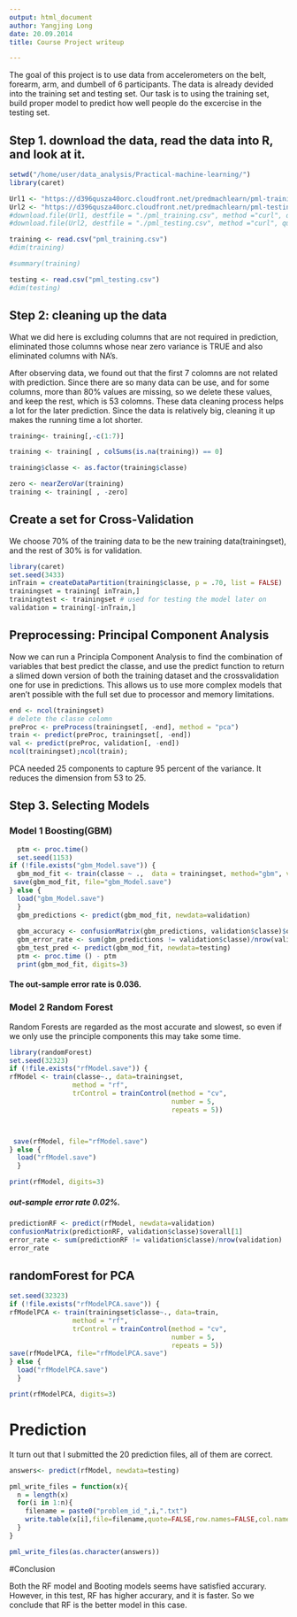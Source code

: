 ```yaml
---
output: html_document
author: Yangjing Long    
date: 20.09.2014
title: Course Project writeup

---
```


The goal of this project is to use data from accelerometers on the belt, forearm, arm, and dumbell of 6 participants. The data is already devided into the training set and testing set. Our task is to using the training set, build proper model to predict how well people do the excercise in the testing set.


##  Step 1. download the data, read the data into R, and look at it.

```r

setwd("/home/user/data_analysis/Practical-machine-learning/")
library(caret)

Url1 <- "https://d396qusza40orc.cloudfront.net/predmachlearn/pml-training.csv"
Url2 <- "https://d396qusza40orc.cloudfront.net/predmachlearn/pml-testing.csv"
#download.file(Url1, destfile = "./pml_training.csv", method ="curl", quiet = FALSE, mode = "w")
#download.file(Url2, destfile = "./pml_testing.csv", method ="curl", quiet = FALSE, mode = "w")

training <- read.csv("pml_training.csv")
#dim(training)

#summary(training)

testing <- read.csv("pml_testing.csv")
#dim(testing)

```


## Step 2: cleaning up the data

What we did here is excluding columns that are not required in prediction, eliminated those columns whose near zero variance is TRUE and also eliminated columns with NA's.

After observing data, we found out that the first 7 colomns are not related with prediction. Since there are so many data can be use, and for some columns, more than 80% values are missing, so we delete these values, and keep the rest, which is 53 colomns. These data cleaning process helps a lot for the later prediction. Since the data is relatively big, cleaning it up makes the running time a lot shorter.

```r
training<- training[,-c(1:7)]

training <- training[ , colSums(is.na(training)) == 0]

training$classe <- as.factor(training$classe)

zero <- nearZeroVar(training)
training <- training[ , -zero]
```


## Create a set for Cross-Validation

We choose 70% of the training data to be the new training data(trainingset), and the rest of 30% is for validation.


```r
library(caret)
set.seed(3433)
inTrain = createDataPartition(training$classe, p = .70, list = FALSE)
trainingset = training[ inTrain,]
trainingtest <- trainingset # used for testing the model later on
validation = training[-inTrain,]
```


## Preprocessing: Principal Component Analysis

Now we can run a Principla Component Analysis to find the combination of variables that best predict the classe, and use the predict function to return a slimed down version of both the training dataset and the crossvalidation one for use in predictions. This allows us to use more complex models that aren't possible with the full set due to processor and memory limitations.

```r
end <- ncol(trainingset)
# delete the classe colomn
preProc <- preProcess(trainingset[, -end], method = "pca") 
train <- predict(preProc, trainingset[, -end])
val <- predict(preProc, validation[, -end])
ncol(trainingset);ncol(train);
```

PCA needed 25 components to capture 95 percent of the variance. It reduces the dimension from 53 to 25.

## Step 3. Selecting Models

### Model 1 Boosting(GBM)


```r
  ptm <- proc.time()
  set.seed(1153)
if (!file.exists("gbm_Model.save")) {
  gbm_mod_fit <- train(classe ~ .,  data = trainingset, method="gbm", verbose=FALSE)
 save(gbm_mod_fit, file="gbm_Model.save")
} else {
  load("gbm_Model.save")
  }  
  gbm_predictions <- predict(gbm_mod_fit, newdata=validation)
  
  gbm_accuracy <- confusionMatrix(gbm_predictions, validation$classe)$overall[1]
  gbm_error_rate <- sum(gbm_predictions != validation$classe)/nrow(validation)
  gbm_test_pred <- predict(gbm_mod_fit, newdata=testing)
  ptm <- proc.time () - ptm
  print(gbm_mod_fit, digits=3)
```

#### The out-sample error rate is 0.036.



### Model 2 Random Forest


Random Forests are regarded as the most accurate and slowest, so even if we only use the principle components this may take some time.

```r
library(randomForest)
set.seed(32323)
if (!file.exists("rfModel.save")) {
rfModel <- train(classe~., data=trainingset, 
                method = "rf",
                trControl = trainControl(method = "cv",
                                         number = 5,
                                         repeats = 5))



 save(rfModel, file="rfModel.save")
} else {
  load("rfModel.save")
  }
```


```r
print(rfModel, digits=3)
```



##### out-sample error rate 0.02%.

```r
predictionRF <- predict(rfModel, newdata=validation)
confusionMatrix(predictionRF, validation$classe)$overall[1]
error_rate <- sum(predictionRF != validation$classe)/nrow(validation)
error_rate
```

## randomForest for PCA

```r
set.seed(32323)
if (!file.exists("rfModelPCA.save")) {
rfModelPCA <- train(trainingset$classe~., data=train, 
                method = "rf",
                trControl = trainControl(method = "cv",
                                         number = 5,
                                         repeats = 5))
save(rfModelPCA, file="rfModelPCA.save")
} else {
  load("rfModelPCA.save")
  }
```


```r
print(rfModelPCA, digits=3)
```


# Prediction
It turn out that I submitted the 20 prediction files, all of them are correct. 
```r
answers<- predict(rfModel, newdata=testing)

pml_write_files = function(x){
  n = length(x)
  for(i in 1:n){
    filename = paste0("problem_id_",i,".txt")
    write.table(x[i],file=filename,quote=FALSE,row.names=FALSE,col.names=FALSE)
  }
}

pml_write_files(as.character(answers))

```


#Conclusion

Both the RF model and Booting models seems have satisfied accurary. However, in this test, RF has higher accurary, and it is faster. So we conclude that RF is the better model in this case.



